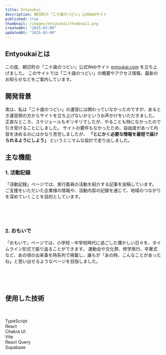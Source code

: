 ```yaml
---
title: Entyoukai
description: 朝日町の「二十歳のつどい」公式Webサイト
published: true
thumbnail: /images/entyoukai/thumbnail.png
createdAt: "2025-03-09"
updatedAt: "2025-03-09"
---
```


## Entyoukaiとは

この度、朝日町の「二十歳のつどい」公式Webサイト [entoukai.com](https://entoukai.com) を立ち上げました。
このサイトでは「二十歳のつどい」の概要やアクセス情報、最新のお知らせなどをご案内しています。

## 開発背景

実は、私は「二十歳のつどい」の運営には関わっていなかったのですが、あるとき運営側の方からサイトを立ち上げないかというお声かけをいただきました。
正直なところ、スケジュールもギリギリでしたが、やることも特になかったので引き受けることにしました。
サイトの要件もなかったため、自由度があって内容を決めるのにはかなり苦労しましたが、
**「とにかく必要な情報を最短で届けられるようにしよう」** というミニマムな設計で走り出しました。

## 主な機能

### 1. 活動記録

「活動記録」ページでは、実行委員の活動を紹介する記事を投稿しています。
ご支援をいただいた企業様の情報や、活動内容の記録を通じて、地域のつながりを深めていくことを目的としています。

<br />
<br />

<Mockup title="entyoukai.com" src="/images/entyoukai/article.png" />

<br />

### 2. おもいで

「おもいで」ページでは、小学校・中学校時代に過ごした懐かしい日々を、タイムライン形式で振り返ることができます。
運動会や文化祭、修学旅行、卒業式など、あの頃の出来事を時系列で掲載し、誰もが「あの時、こんなことがあったね」と思い出せるようなページを目指しました。

<br />
<br />

<Mockup title="entyoukai.com" src="/images/entyoukai/memory.png" />

<br />

## 使用した技術

<br />
<br />

<div className="grid grid-cols-3 gap-16 px-6 md:grid-cols-6 md:px-4">
  <div className="flex flex-col items-center space-y-2">
    <Icon name="typescript" className="size-16 dark:fill-white" />
    <span className="font-semibold whitespace-nowrap">TypeScript</span>
  </div>
  <div className="flex flex-col items-center space-y-2">
    <Icon name="react" className="size-16 dark:fill-white" />
    <span className="font-semibold whitespace-nowrap">React</span>
  </div>
  <div className="flex flex-col items-center space-y-2">
    <Icon name="chakraui" className="size-16 dark:fill-white" />
    <span className="font-semibold whitespace-nowrap">Chakra UI</span>
  </div>
  <div className="flex flex-col items-center space-y-2">
    <Icon name="vite" className="size-16 dark:fill-white" />
    <span className="font-semibold whitespace-nowrap">Vite</span>
  </div>
  <div className="flex flex-col items-center space-y-2">
    <Icon name="reactquery" className="size-16 dark:fill-white" />
    <span className="font-semibold whitespace-nowrap">React Query</span>
  </div>
  <div className="flex flex-col items-center space-y-2">
    <Icon name="supabase" className="size-16 dark:fill-white" />
    <span className="font-semibold whitespace-nowrap">Supabase</span>
  </div>
</div>
